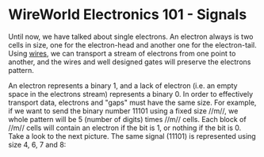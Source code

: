 = WireWorld Electronics 101 - Signals =

Until now, we have talked about single electrons. An electron always is two cells in size, one for the electron-head and another one for the electron-tail. Using [[WireWorldElectronics101-WiresAndJunctions|wires]], we can transport a stream of electrons from one point to another, and the wires and well designed gates will preserve the electrons pattern.

An electron represents a binary 1, and a lack of electron (i.e. an empty space in the electrons stream) represents a binary 0. In order to effectively transport data, electrons and "gaps" must have the same size. For example, if we want to send the binary number 11101 using a fixed size //m//, we whole pattern will be 5 (number of digits) times //m// cells. Each block of //m// cells will contain an electron if the bit is 1, or nothing if the bit is 0. Take a look to the next picture. The same signal (11101) is represented using size 4, 6, 7 and 8:

{{img/examplesignals.gif|Example Signals}}
